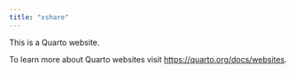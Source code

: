 ```yaml
---
title: "xshare"
---
```


This is a Quarto website.

To learn more about Quarto websites visit <https://quarto.org/docs/websites>.

